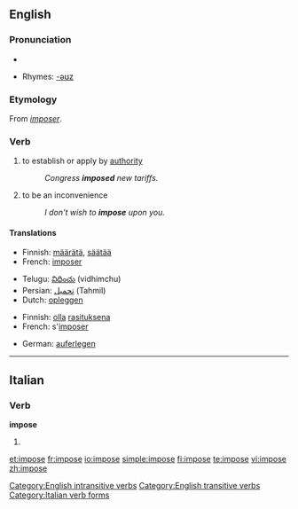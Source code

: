 ==English==

===Pronunciation===
*{{audio|en-us-impose.ogg|Audio (US)}}

*Rhymes: [[Rhymes:English:-əʊz|-əʊz]]

===Etymology===
From {{MF.}} ''[[imposer]]''.

===Verb===

{{en-verb|impos|es}}

# {{transitive}} to establish or apply by [[authority]]
#:''Congress '''imposed''' new tariffs.''
# {{intransitive}} to be an inconvenience
#:''I don't wish to '''impose''' upon you.''

====Translations====
{{trans-top|to establish or apply by authority}}
*Finnish: [[määrätä]], [[säätää]]
*French: [[imposer]]
{{rans-mid}}
*Telugu: [[విధించు]] (vidhimchu)
*Persian: [[تحمیل]] (Tahmil)
*Dutch:  [[opleggen]]
{{trans-bottom}}

{{trans-top|to be an inconvenience}}
*Finnish: [[olla]] [[rasituksena]]
*French: s'[[imposer]]
{{trans-mid}}
*German: [[auferlegen]]
{{trans-bottom}}

[[Category:English intransitive verbs]]
[[Category:English transitive verbs]]

----

==Italian==

===Verb===
'''impose'''

# {{form of|[[third-person|Third-person]] [[singular]] [[past historic]]|[[imporre#Italian|imporre]]|lang=Italian}}

[[Category:Italian verb forms]]

[[et:impose]]
[[fr:impose]]
[[io:impose]]
[[simple:impose]]
[[fi:impose]]
[[te:impose]]
[[vi:impose]]
[[zh:impose]]